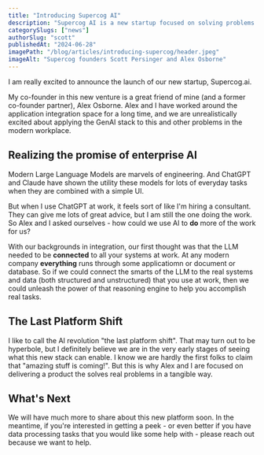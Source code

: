 ```yaml
---
title: "Introducing Supercog AI"
description: "Supercog AI is a new startup focused on solving problems at work using LLM powered agents."
categorySlugs: ["news"]
authorSlug: "scott"
publishedAt: "2024-06-28"
imagePath: "/blog/articles/introducing-supercog/header.jpeg"
imageAlt: "Supercog founders Scott Persinger and Alex Osborne"
---
```


I am really excited to announce the launch of our new startup, Supercog.ai.

My co-founder in this new venture is a great friend of mine (and a
former co-founder partner), Alex Osborne. Alex and I have worked
around the application integration space for a long time, and we are
unrealistically excited about applying the GenAI stack to this
and other problems in the modern workplace.

## Realizing the promise of enterprise AI
Modern Large Language Models are marvels of engineering. And ChatGPT and
Claude have shown the utility these models for lots of everyday tasks when
they are combined with a simple UI.

But when I use ChatGPT at work, it feels sort of like I'm hiring a consultant.
They can give me lots of great advice, but I am still the one doing the work.
So Alex and I asked ourselves - how could we use AI to **do** more of the 
work for us?

With our backgrounds in integration, our first thought was that the LLM 
needed to be **connected** to all your systems at work. At any modern company
**everything** runs through some applicatiomn or document or database.
So if we could connect the smarts of the LLM to the real systems and data (both
structured and unstructured) that you use at work, then we could unleash the
power of that reasoning engine to help you accomplish real tasks.

## The Last Platform Shift
I like to call the AI revolution "the last platform shift". That may
turn out to be hyperbole, but I definitely believe we are in the
very early stages of seeing what this new stack can enable. I know
we are hardly the first folks to claim that "amazing stuff is
coming!". But this is why Alex and I are focused on delivering a product 
the solves real problems in a tangible way. 

## What's Next
We will have much more to share about this new platform soon. In the
meantime, if you're interested in getting a peek - or even better if
you have data processing tasks that you would like
some help with - please reach out because we want to help.

